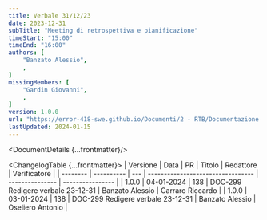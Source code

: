```yaml
---
title: Verbale 31/12/23
date: 2023-12-31
subTitle: "Meeting di retrospettiva e pianificazione"
timeStart: "15:00"
timeEnd: "16:00"
authors: [
	"Banzato Alessio",
	,
]
missingMembers: [
	"Gardin Giovanni",
	,
]
version: 1.0.0
url: "https://error-418-swe.github.io/Documenti/2 - RTB/Documentazione interna/Verbali/23-12-31_v1.0.0.pdf"
lastUpdated: 2024-01-15
---
```



<DocumentDetails {...frontmatter}/>

<ChangelogTable {...frontmatter}>
| Versione | Data       | PR  | Titolo                            | Redattore       | Verificatore     |
| -------- | ---------- | --- | --------------------------------- | --------------- | ---------------- |
| 1.0.0    | 04-01-2024 | 138 | DOC-299 Redigere verbale 23-12-31 | Banzato Alessio | Carraro Riccardo |
| 1.0.0    | 03-01-2024 | 138 | DOC-299 Redigere verbale 23-12-31 | Banzato Alessio | Oseliero Antonio |
</ChangelogTable>

